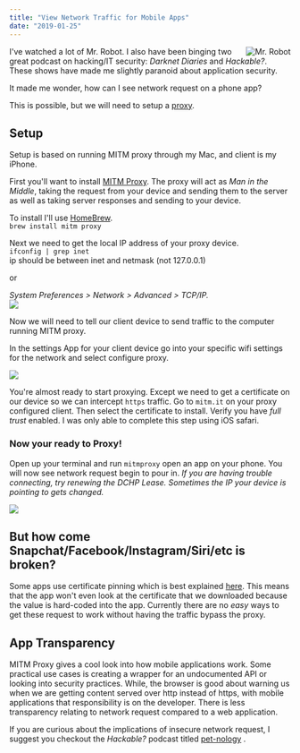 ```yaml
---
title: "View Network Traffic for Mobile Apps"
date: "2019-01-25"
---
```


<img style="float: right;padding-left:10px;"
src="https://s3.amazonaws.com/roush-image/hackermanx200.jpg" alt="Mr. Robot" />

I've watched a lot of Mr. Robot. I also have been binging two great podcast on hacking/IT security: *Darknet Diaries* and *Hackable?*. These shows have made me slightly paranoid about application security. 


It made me wonder, how can I see network request on a phone app?

This is possible, but we will need to setup a [proxy](https://en.wikipedia.org/wiki/Proxy_server).



## Setup 
Setup is based on running MITM proxy through my Mac, and client is my iPhone.


First you'll want to install [MITM Proxy](https://mitmproxy.org/). The proxy will act as *Man in the Middle*, taking the request from your device and sending them to the server as well as taking server responses and sending to your device.

To install I'll use [HomeBrew](https://brew.sh/).  
`brew install mitm proxy`

Next we need to get the local IP address of your proxy device.  
`ifconfig | grep inet`  
ip should be between inet and netmask (not 127.0.0.1)  

or 

 *System Preferences > Network > Advanced > TCP/IP.*  
![](https://s3.amazonaws.com/roush-image/ipaddressmacx645.jpg)

Now we will need to tell our client device to send traffic to the computer running MITM proxy. 

In the settings App for your client device go into your specific wifi settings for the network and select configure proxy.

![](https://s3.amazonaws.com/roush-image/iphone-config-proxyx400.jpg)

You're almost ready to start proxying. Except we need to get a certificate on our device so we can intercept `https` traffic. Go to `mitm.it` on your proxy configured client. Then select the certificate to install. Verify you have *full trust* enabled. I was only able to complete this step using iOS safari.

### Now your ready to Proxy!

Open up your terminal and run `mitmproxy` open an app on your phone. You will now see network request begin to pour in. *If you are having trouble connecting, try renewing the DCHP Lease. Sometimes the IP your device is pointing to gets changed.*

![](https://s3.amazonaws.com/roush-image/mitm-proxy-terminalx450.jpg)

## But how come Snapchat/Facebook/Instagram/Siri/etc is broken?

Some apps use certificate pinning which is best explained [here](https://infinum.co/the-capsized-eight/securing-mobile-banking-on-android-with-ssl-certificate-pinning). This means that the app won't even look at the certificate that we downloaded because the value is hard-coded into the app. Currently there are no *easy* ways to get these request to work without having the traffic bypass the proxy.

## App Transparency

MITM Proxy gives a cool look into how mobile applications work. Some practical use cases is creating a wrapper for an undocumented API or looking into security practices. While, the browser is good about warning us when we are getting content served over http instead of https, with mobile applications that responsibility is on the developer. There is less transparency relating to network request compared to a web application.

If you are curious about the implications of insecure network request, I suggest you checkout the *Hackable?* podcast titled [pet-nology](https://hackablepodcast.com/episodes/pet-nology) . 
